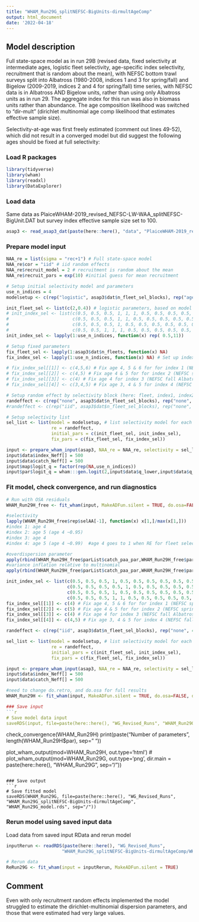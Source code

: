 ```yaml
---
title: "WHAM_Run29G_splitNEFSC-BigUnits-dirmultAgeComp"
output: html_document
date: '2022-04-18'
---
```


## Model description
Full state-space model as in run 29B (revised data, fixed selectivity at intermediate ages, logistic fleet selectivity, age-specific index selectivity, recruitment that is random about the mean), with NEFSC bottom trawl surveys split into Albatross (1980-2008, indices 1 and 3 for spring/fall) and Bigelow (2009-2019, indices 2 and 4 for spring/fall) time series, with NEFSC data is in Albatross AND Bigelow units, rather than using only Albatross units as in run 29. The aggregate index for this run was also in biomass units rather than abundance. 
The age composition likelihood was switched to "dir-mult" (dirichlet multinomial age comp likelihood that estimates effective sample size).

Selectivity-at-age was first freely estimated (comment out lines 49-52), which did not result in a converged model but did suggest the following ages should be fixed at full selectivity: 



### Load R packages
```r
library(tidyverse)
library(wham)
library(readxl)
library(DataExplorer)
```

### Load data
Same data as PlaiceWHAM-2019_revised_NEFSC-LW-WAA_splitNEFSC-BigUnit.DAT but survey index effective sample size set to 100. 
```r
asap3 <- read_asap3_dat(paste(here::here(), "data", "PlaiceWHAM-2019_revised_NEFSC-LW-WAA_splitNEFSC-BigUnit-highESS.DAT", sep="/"))
```

### Prepare model input
```r
NAA_re = list(sigma = "rec+1") # Full state-space model
NAA_re$cor = "iid" # iid random effects
NAA_re$recruit_model = 2 # recruitment is random about the mean
NAA_re$recruit_pars = exp(10) #initial guess for mean recruitment

# Setup initial selectivity model and parameters
use_n_indices = 4
modelsetup <- c(rep("logistic", asap3$dat$n_fleet_sel_blocks), rep("age-specific", use_n_indices))

init_fleet_sel <- list(c(2,0.4)) # logistic parameters, based on model type
# init_index_sel <- list(c(0.5, 0.5, 0.5, 1, 1, 1, 0.5, 0.5, 0.5, 0.5, 0.5),
#                        c(0.5, 0.5, 0.5, 1, 1, 0.5, 0.5, 0.5, 0.5, 0.5, 0.5),
#                        c(0.5, 0.5, 0.5, 1, 0.5, 0.5, 0.5, 0.5, 0.5, 0.5, 0.75),
#                        c(0.5, 0.5, 1, 1, 1, 0.5, 0.5, 0.5, 0.5, 0.5, 0.5))
init_index_sel <- lapply(1:use_n_indices, function(x) rep( 0.5,11))

# Setup fixed parameters
fix_fleet_sel <- lapply(1:asap3$dat$n_fleets, function(x) NA) 
fix_index_sel <- lapply(1:use_n_indices, function(x) NA) # Set up index object

# fix_index_sel[[1]] <- c(4,5,6) # Fix age 4, 5 & 6 for for index 1 (NEFSC spring Albatross)
# fix_index_sel[[2]] <- c(4,5) # Fix age 4 & 5 for for index 2 (NEFSC spring Bigelow)
# fix_index_sel[[3]] <- c(4) # Fix age 4 for index 3 (NEFSC fall Albatross)
# fix_index_sel[[4]] <- c(3,4,5) # Fix age 3, 4 & 5 for index 4 (NEFSC fall Bigelow)

# Setup random effect by selectivity block (here: fleet, index1, index2, index3, index4)
randeffect <- c(rep("none", asap3$dat$n_fleet_sel_blocks), rep("none", 4))
#randeffect <- c(rep("iid", asap3$dat$n_fleet_sel_blocks), rep("none", 4)) # Don't include selectivity random effects for any surveys 

# Setup selectivity list
sel_list <- list(model = modelsetup, # list selectivity model for each fleet and index
                 re = randeffect,
                 initial_pars = c(init_fleet_sel, init_index_sel),
                 fix_pars = c(fix_fleet_sel, fix_index_sel))

input <- prepare_wham_input(asap3, NAA_re = NAA_re, selectivity = sel_list, model_name = "WHAM_Run29G", age_comp = "dir-mult") # dirichlet multinomial
input$data$index_Neff[] = 500
input$data$catch_Neff[] = 500
input$map$logit_q = factor(rep(NA,use_n_indices))
input$par$logit_q = wham:::gen.logit(2,input$data$q_lower,input$data$q_upper)
```


### Fit model, check convergence, and run diagnostics
```r
# Run with OSA residuals
WHAM_Run29H_free <- fit_wham(input, MakeADFun.silent = TRUE, do.osa=FALSE, do.retro=FALSE)

#selectivity
lapply(WHAM_Run29H_free$rep$selAA[-1], function(x) x[1,]/max(x[1,]))
#index 1: age 4 
#index 2: age 5 (age 4 ~0.95) 
#index 3: age 4
#index 4: age 5 (age 4 ~0.99)  #age 4 goes to 1 when RE for fleet selectivity is turned on below

#overdispersion parameter
apply(rbind(WHAM_Run29H_free$parList$catch_paa_par,WHAM_Run29H_free$parList$index_paa_par), 1, function(x)  exp(x[1]))
#variance inflation relative to multinomial
apply(rbind(WHAM_Run29H_free$parList$catch_paa_par,WHAM_Run29H_free$parList$index_paa_par), 1, function(x) (200 + exp(x[1]))/(1+exp(x[1])))

init_index_sel <- list(c(0.5, 0.5, 0.5, 1, 0.5, 0.5, 0.5, 0.5, 0.5, 0.5, 0.5),
                       c(0.5, 0.5, 0.5, 0.5, 1, 0.5, 0.5, 0.5, 0.5, 0.5, 0.5),
                       c(0.5, 0.5, 0.5, 1, 0.5, 0.5, 0.5, 0.5, 0.5, 0.5, 0.5),
                       c(0.5, 0.5, 0.5, 1, 1, 0.5, 0.5, 0.5, 0.5, 0.5, 0.5))
fix_index_sel[[1]] <- c(4) # Fix age 4, 5 & 6 for for index 1 (NEFSC spring Albatross)
fix_index_sel[[2]] <- c(5) # Fix age 4 & 5 for for index 2 (NEFSC spring Bigelow)
fix_index_sel[[3]] <- c(4) # Fix age 4 for index 3 (NEFSC fall Albatross)
fix_index_sel[[4]] <- c(4,5) # Fix age 3, 4 & 5 for index 4 (NEFSC fall Bigelow)

randeffect <- c(rep("iid", asap3$dat$n_fleet_sel_blocks), rep("none", 4))

sel_list <- list(model = modelsetup, # list selectivity model for each fleet and index
                 re = randeffect,
                 initial_pars = c(init_fleet_sel, init_index_sel),
                 fix_pars = c(fix_fleet_sel, fix_index_sel))

input <- prepare_wham_input(asap3, NAA_re = NAA_re, selectivity = sel_list, model_name = "WHAM_Run29H", age_comp = "dir-mult") # dirichlet multinomial
input$data$index_Neff[] = 500
input$data$catch_Neff[] = 500

#need to change do.retro, and do.osa for full results
WHAM_Run29H <- fit_wham(input, MakeADFun.silent = TRUE, do.osa=FALSE, do.retro=FALSE)

### Save input
```r
# Save model data input
saveRDS(input, file=paste(here::here(), "WG_Revised_Runs", "WHAM_Run29G_splitNEFSC-BigUnits-dirmultAgeComp", "WHAM_Run29H_input.rds", sep="/"))
```

check_convergence(WHAM_Run29H)
print(paste("Number of parameters", length(WHAM_Run29H$par), sep=" "))

plot_wham_output(mod=WHAM_Run29H, out.type='html')
# plot_wham_output(mod=WHAM_Run29G, out.type='png', dir.main = paste(here::here(), "WHAM_Run29G", sep="/"))
```

### Save output
```r
# Save fitted model
saveRDS(WHAM_Run29G, file=paste(here::here(), "WG_Revised_Runs", "WHAM_Run29G_splitNEFSC-BigUnits-dirmultAgeComp", "WHAM_Run29G_model.rds", sep="/"))
```

### Rerun model using saved input data
Load data from saved input RData and rerun model
```r
inputRerun <- readRDS(paste(here::here(), "WG_Revised_Runs",
                     "WHAM_Run29G_splitNEFSC-BigUnits-dirmultAgeComp/WHAM_Run29G_input.rds", sep="/"))

# Rerun data
ReRun29G <- fit_wham(input = inputRerun, MakeADFun.silent = TRUE)
```

## Comment
Even with only recruitment random effects implemented the model struggled to estimate the dirichlet-multinomial dispersion parameters, and those that were estimated had very large values. 
